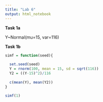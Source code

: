 ```yaml
---
title: "Lab 6"
output: html_notebook
---
```


**Task 1a**

Y\~Normal(mu=15, var=116)

**Task 1b**

```r

simf = function(seed){
  
  set.seed(seed)
  Y = rnorm(100, mean = 15, sd = sqrt(116))
  Y2 = ((Y-15)^2)/116
  
  c(mean(Y), mean(Y2))
}

```

```r
simf(1)
```
